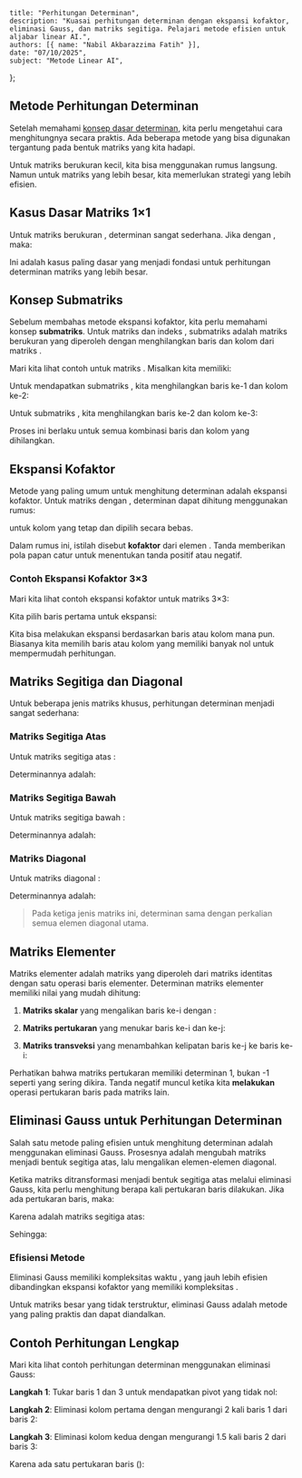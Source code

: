     title: "Perhitungan Determinan",
    description: "Kuasai perhitungan determinan dengan ekspansi kofaktor, eliminasi Gauss, dan matriks segitiga. Pelajari metode efisien untuk aljabar linear AI.",
    authors: [{ name: "Nabil Akbarazzima Fatih" }],
    date: "07/10/2025",
    subject: "Metode Linear AI",
};

## Metode Perhitungan Determinan

Setelah memahami [konsep dasar determinan](/subject/university/bachelor/ai-ds/linear-methods/determinant), kita perlu mengetahui cara menghitungnya secara praktis. Ada beberapa metode yang bisa digunakan tergantung pada bentuk matriks yang kita hadapi.

Untuk matriks berukuran kecil, kita bisa menggunakan rumus langsung. Namun untuk matriks yang lebih besar, kita memerlukan strategi yang lebih efisien.

## Kasus Dasar Matriks 1×1

Untuk matriks berukuran <InlineMath math="1 \times 1" />, determinan sangat sederhana. Jika <InlineMath math="A \in \mathbb{R}^{1 \times 1}" /> dengan <InlineMath math="A = (a_{11})" />, maka:

<BlockMath math="\det A = a_{11}" />

Ini adalah kasus paling dasar yang menjadi fondasi untuk perhitungan determinan matriks yang lebih besar.

## Konsep Submatriks

Sebelum membahas metode ekspansi kofaktor, kita perlu memahami konsep **submatriks**. Untuk matriks <InlineMath math="A \in \mathbb{R}^{n \times n}" /> dan indeks <InlineMath math="i, j \in \{1, 2, \ldots, n\}" />, submatriks <InlineMath math="A_{ij}" /> adalah matriks berukuran <InlineMath math="(n-1) \times (n-1)" /> yang diperoleh dengan menghilangkan baris <InlineMath math="i" /> dan kolom <InlineMath math="j" /> dari matriks <InlineMath math="A" />.

Mari kita lihat contoh untuk matriks <InlineMath math="3 \times 3" />. Misalkan kita memiliki:

<BlockMath math="A = \begin{pmatrix} a_{11} & a_{12} & a_{13} \\ a_{21} & a_{22} & a_{23} \\ a_{31} & a_{32} & a_{33} \end{pmatrix}" />

Untuk mendapatkan submatriks <InlineMath math="A_{12}" />, kita menghilangkan baris ke-1 dan kolom ke-2:

<MathContainer>
<BlockMath math="A_{12} = \begin{pmatrix} \cancel{a_{11}} & \cancel{a_{12}} & \cancel{a_{13}} \\ a_{21} & \cancel{a_{22}} & a_{23} \\ a_{31} & \cancel{a_{32}} & a_{33} \end{pmatrix}" />
<BlockMath math="= \begin{pmatrix} a_{21} & a_{23} \\ a_{31} & a_{33} \end{pmatrix}" />
</MathContainer>

Untuk submatriks <InlineMath math="A_{23}" />, kita menghilangkan baris ke-2 dan kolom ke-3:

<MathContainer>
<BlockMath math="A_{23} = \begin{pmatrix} a_{11} & a_{12} & \cancel{a_{13}} \\ \cancel{a_{21}} & \cancel{a_{22}} & \cancel{a_{23}} \\ a_{31} & a_{32} & \cancel{a_{33}} \end{pmatrix}" />
<BlockMath math="= \begin{pmatrix} a_{11} & a_{12} \\ a_{31} & a_{32} \end{pmatrix}" />
</MathContainer>

Proses ini berlaku untuk semua kombinasi baris dan kolom yang dihilangkan.

## Ekspansi Kofaktor

Metode yang paling umum untuk menghitung determinan adalah ekspansi kofaktor. Untuk matriks <InlineMath math="A \in \mathbb{R}^{n \times n}" /> dengan <InlineMath math="n > 1" />, determinan dapat dihitung menggunakan rumus:

<MathContainer>
<BlockMath math="\det A = \sum_{i=1}^{n} (-1)^{i+j} \cdot a_{ij} \cdot \det A_{ij}" />
</MathContainer>

untuk kolom <InlineMath math="j" /> yang tetap dan dipilih secara bebas.

Dalam rumus ini, istilah <InlineMath math="(-1)^{i+j} \cdot \det A_{ij}" /> disebut **kofaktor** dari elemen <InlineMath math="a_{ij}" />. Tanda <InlineMath math="(-1)^{i+j}" /> memberikan pola papan catur untuk menentukan tanda positif atau negatif.

### Contoh Ekspansi Kofaktor 3×3

Mari kita lihat contoh ekspansi kofaktor untuk matriks 3×3:

<BlockMath math="A = \begin{pmatrix} 2 & 1 & 3 \\ 0 & 4 & 1 \\ 1 & 2 & 0 \end{pmatrix}" />

Kita pilih baris pertama untuk ekspansi:

<MathContainer>
<BlockMath math="\det A = 2 \cdot (-1)^{1+1} \det A_{11} + 1 \cdot (-1)^{1+2} \det A_{12} + 3 \cdot (-1)^{1+3} \det A_{13}" />
<BlockMath math="= 2 \cdot \det \begin{pmatrix} 4 & 1 \\ 2 & 0 \end{pmatrix} - 1 \cdot \det \begin{pmatrix} 0 & 1 \\ 1 & 0 \end{pmatrix} + 3 \cdot \det \begin{pmatrix} 0 & 4 \\ 1 & 2 \end{pmatrix}" />
<BlockMath math="= 2 \cdot (4 \cdot 0 - 1 \cdot 2) - 1 \cdot (0 \cdot 0 - 1 \cdot 1) + 3 \cdot (0 \cdot 2 - 4 \cdot 1)" />
<BlockMath math="= 2 \cdot (-2) - 1 \cdot (-1) + 3 \cdot (-4) = -4 + 1 - 12 = -15" />
</MathContainer>

Kita bisa melakukan ekspansi berdasarkan baris atau kolom mana pun. Biasanya kita memilih baris atau kolom yang memiliki banyak nol untuk mempermudah perhitungan.

## Matriks Segitiga dan Diagonal

Untuk beberapa jenis matriks khusus, perhitungan determinan menjadi sangat sederhana:

### Matriks Segitiga Atas

Untuk matriks segitiga atas <InlineMath math="R" />:

<MathContainer>
<BlockMath math="R = \begin{pmatrix} r_{11} & * & \cdots & * \\ 0 & r_{22} & \cdots & * \\ \vdots & \vdots & \ddots & \vdots \\ 0 & 0 & \cdots & r_{nn} \end{pmatrix}" />
</MathContainer>

Determinannya adalah:

<MathContainer>
<BlockMath math="\det R = r_{11} \cdot r_{22} \cdot \ldots \cdot r_{nn}" />
</MathContainer>

### Matriks Segitiga Bawah

Untuk matriks segitiga bawah <InlineMath math="L" />:

<MathContainer>
<BlockMath math="L = \begin{pmatrix} l_{11} & 0 & \cdots & 0 \\ * & l_{22} & \cdots & 0 \\ \vdots & \vdots & \ddots & \vdots \\ * & * & \cdots & l_{nn} \end{pmatrix}" />
</MathContainer>

Determinannya adalah:

<MathContainer>
<BlockMath math="\det L = l_{11} \cdot l_{22} \cdot \ldots \cdot l_{nn}" />
</MathContainer>

### Matriks Diagonal

Untuk matriks diagonal <InlineMath math="D" />:

<MathContainer>
<BlockMath math="D = \begin{pmatrix} d_{11} & 0 & \cdots & 0 \\ 0 & d_{22} & \cdots & 0 \\ \vdots & \vdots & \ddots & \vdots \\ 0 & 0 & \cdots & d_{nn} \end{pmatrix}" />
</MathContainer>

Determinannya adalah:

<MathContainer>
<BlockMath math="\det D = d_{11} \cdot d_{22} \cdot \ldots \cdot d_{nn}" />
</MathContainer>

> Pada ketiga jenis matriks ini, determinan sama dengan perkalian semua elemen diagonal utama.

## Matriks Elementer

Matriks elementer adalah matriks yang diperoleh dari matriks identitas dengan satu operasi baris elementer. Determinan matriks elementer memiliki nilai yang mudah dihitung:

1. **Matriks skalar** <InlineMath math="S_i(\lambda)" /> yang mengalikan baris ke-i dengan <InlineMath math="\lambda" />:

    <BlockMath math="\det S_i(\lambda) = \lambda" />

2. **Matriks pertukaran** <InlineMath math="Q_i^j(\lambda)" /> yang menukar baris ke-i dan ke-j:

    <BlockMath math="\det Q_i^j(\lambda) = 1" />

3. **Matriks transveksi** <InlineMath math="P_i^j" /> yang menambahkan kelipatan baris ke-j ke baris ke-i:

    <BlockMath math="\det P_i^j = -1" />

Perhatikan bahwa matriks pertukaran memiliki determinan 1, bukan -1 seperti yang sering dikira. Tanda negatif muncul ketika kita **melakukan** operasi pertukaran baris pada matriks lain.

## Eliminasi Gauss untuk Perhitungan Determinan

Salah satu metode paling efisien untuk menghitung determinan adalah menggunakan eliminasi Gauss. Prosesnya adalah mengubah matriks menjadi bentuk segitiga atas, lalu mengalikan elemen-elemen diagonal.

Ketika matriks <InlineMath math="A" /> ditransformasi menjadi bentuk segitiga atas <InlineMath math="R" /> melalui eliminasi Gauss, kita perlu menghitung berapa kali pertukaran baris dilakukan. Jika ada <InlineMath math="p" /> pertukaran baris, maka:

<BlockMath math="\det A = (-1)^p \cdot \det R" />

Karena <InlineMath math="R" /> adalah matriks segitiga atas:

<BlockMath math="\det R = r_{11} \cdot r_{22} \cdot \ldots \cdot r_{nn}" />

Sehingga:

<MathContainer>
<BlockMath math="\det A = (-1)^p \cdot r_{11} \cdot r_{22} \cdot \ldots \cdot r_{nn}" />
</MathContainer>

### Efisiensi Metode

Eliminasi Gauss memiliki kompleksitas waktu <InlineMath math="O(\frac{1}{3}n^3)" />, yang jauh lebih efisien dibandingkan ekspansi kofaktor yang memiliki kompleksitas <InlineMath math="O(n!)" />.

Untuk matriks besar yang tidak terstruktur, eliminasi Gauss adalah metode yang paling praktis dan dapat diandalkan.

## Contoh Perhitungan Lengkap

Mari kita lihat contoh perhitungan determinan menggunakan eliminasi Gauss:

<BlockMath math="A = \begin{pmatrix} 0 & 3 & 3 \\ 2 & 2 & 0 \\ 1 & 0 & 1 \end{pmatrix}" />

**Langkah 1**: Tukar baris 1 dan 3 untuk mendapatkan pivot yang tidak nol:

<BlockMath math="\begin{pmatrix} 1 & 0 & 1 \\ 2 & 2 & 0 \\ 0 & 3 & 3 \end{pmatrix}" />

**Langkah 2**: Eliminasi kolom pertama dengan mengurangi 2 kali baris 1 dari baris 2:

<BlockMath math="\begin{pmatrix} 1 & 0 & 1 \\ 0 & 2 & -2 \\ 0 & 3 & 3 \end{pmatrix}" />

**Langkah 3**: Eliminasi kolom kedua dengan mengurangi 1.5 kali baris 2 dari baris 3:

<BlockMath math="\begin{pmatrix} 1 & 0 & 1 \\ 0 & 2 & -2 \\ 0 & 0 & 6 \end{pmatrix} = R" />

Karena ada satu pertukaran baris (<InlineMath math="p = 1" />):

<MathContainer>
<BlockMath math="\det A = (-1)^1 \cdot \det R" />
<BlockMath math="= (-1)^1 \cdot 1 \cdot 2 \cdot 6" />
<BlockMath math="= -12" />
</MathContainer>